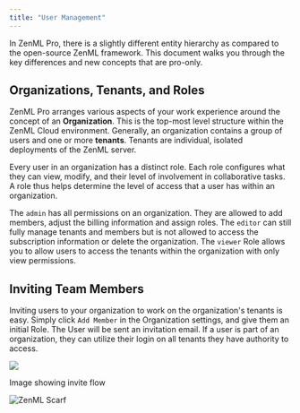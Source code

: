 ```yaml
---
title: "User Management"
---
```


In ZenML Pro, there is a slightly different entity hierarchy as compared to the open-source ZenML framework. This document walks you through the key differences and new concepts that are pro-only.

## Organizations, Tenants, and Roles

ZenML Pro arranges various aspects of your work experience around the concept of an **Organization**. This is the top-most level structure within the ZenML Cloud environment. Generally, an organization contains a group of users and one or more **tenants**. Tenants are individual, isolated deployments of the ZenML server.

Every user in an organization has a distinct role. Each role configures what they can view, modify, and their level of involvement in collaborative tasks. A role thus helps determine the level of access that a user has within an organization.

The `admin` has all permissions on an organization. They are allowed to add members, adjust the billing information and assign roles. The `editor` can still fully manage tenants and members but is not allowed to access the subscription information or delete the organization. The `viewer` Role allows you to allow users to access the tenants within the organization with only view permissions.

## Inviting Team Members

Inviting users to your organization to work on the organization's tenants is easy. Simply click `Add Member` in the Organization settings, and give them an initial Role. The User will be sent an invitation email. If a user is part of an organization, they can utilize their login on all tenants they have authority to access.

![](/images/getting-started/zenml-pro/files%2Fv0%2Fb%2Fgitbook-x-prod.appspot.com%2Fo%2Fspaces%252FSXceRPgF1t4PqY7HbePb%252Fuploads%252Fgit-blob-24c7772eb49d3c6fa08fb4e614274a174da7c378%252Fcloud-user-invite-flow.png)

Image showing invite flow

![ZenML Scarf](/images/getting-started/zenml-pro)